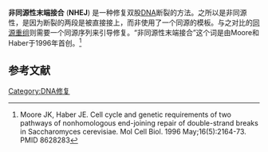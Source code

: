 '''非同源性末端接合''' ('''NHEJ''') 是一种修复双股[[DNA|DNA]]断裂的方法。之所以是非同源性，是因为断裂的两段是被直接接上，而非使用了一个同源的模板。与之对比的[[同源重组|同源重组]]则需要一个同源序列来引导修复。“非同源性末端接合”这个词是由Moore和Haber于1996年首创。<ref name="Moore and Haber">Moore JK, Haber JE. Cell cycle and genetic requirements of two pathways of nonhomologous end-joining repair of double-strand breaks in Saccharomyces cerevisiae. Mol Cell Biol. 1996 May;16(5):2164-73. PMID 8628283</ref>


==参考文献==
<div class="references-small">
<references></references>
</div>

{{生物学小作品}}
{{DNA修复}}
[[Category:DNA修复|Category:DNA修复]]